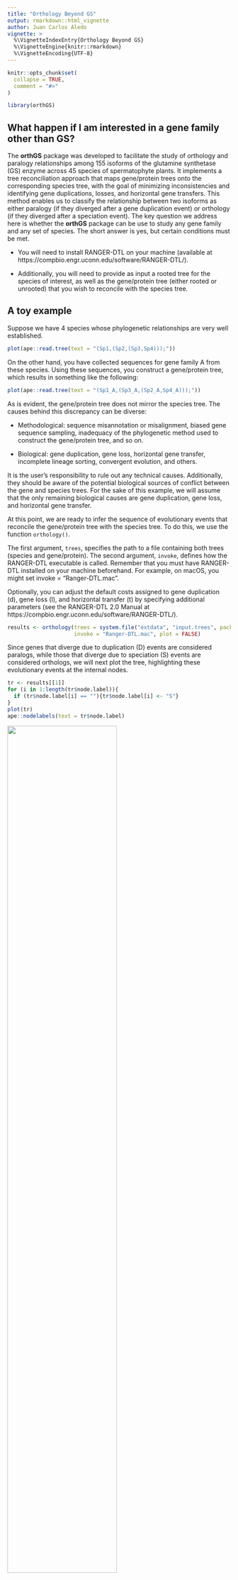 ```yaml
---
title: "Orthology Beyond GS"
output: rmarkdown::html_vignette
author: Juan Carlos Aledo
vignette: >
  %\VignetteIndexEntry{Orthology Beyond GS}
  %\VignetteEngine{knitr::rmarkdown}
  %\VignetteEncoding{UTF-8}
---
```


```r
knitr::opts_chunk$set(
  collapse = TRUE,
  comment = "#>"
)
```

```r
library(orthGS)
```

## What happen if I am interested in a gene family other than GS?

The **orthGS** package was developed to facilitate the study of orthology and paralogy relationships among 155 isoforms of the glutamine synthetase (GS) enzyme across 45 species of spermatophyte plants. It implements a tree reconciliation approach that maps gene/protein trees onto the corresponding species tree, with the goal of minimizing inconsistencies and identifying gene duplications, losses, and horizontal gene transfers. This method enables us to classify the relationship between two isoforms as either paralogy (if they diverged after a gene duplication event) or orthology (if they diverged after a speciation event). The key question we address here is whether the **orthGS** package can be use to study any gene family and any set of species. The short answer is yes, but certain conditions must be met.

* You will need to install RANGER-DTL on your machine (available at https://compbio.engr.uconn.edu/software/RANGER-DTL/). 

* Additionally, you will need to provide as input a rooted tree for the species of interest, as well as the gene/protein tree (either rooted or unrooted) that you wish to reconcile with the species tree.

## A toy example

Suppose we have 4 species whose phylogenetic relationships are very well established.

```r
plot(ape::read.tree(text = "(Sp1,(Sp2,(Sp3,Sp4)));"))
```

On the other hand, you have collected sequences for gene family A from these species. Using these sequences, you construct a gene/protein tree, which results in something like the following:

```r
plot(ape::read.tree(text = "(Sp1_A,(Sp3_A,(Sp2_A,Sp4_A)));"))
```

As is evident, the gene/protein tree does not mirror the species tree. The causes behind this discrepancy can be diverse:

* Methodological: sequence misannotation or misalignment, biased gene sequence sampling, inadequacy of the phylogenetic method used to construct the gene/protein tree, and so on.

* Biological: gene duplication, gene loss, horizontal gene transfer, incomplete lineage sorting, convergent evolution, and others.


It is the user’s responsibility to rule out any technical causes. Additionally, they should be aware of the potential biological sources of conflict between the gene and species trees. For the sake of this example, we will assume that the only remaining biological causes are gene duplication, gene loss, and horizontal gene transfer.

At this point, we are ready to infer the sequence of evolutionary events that reconcile the gene/protein tree with the species tree. To do this, we use the function `orthology()`.

The first argument, `trees`, specifies the path to a file containing both trees (species and gene/protein). The second argument, `invoke`, defines how the RANGER-DTL executable is called. Remember that you must have RANGER-DTL installed on your machine beforehand. For example, on macOS, you might set invoke = "Ranger-DTL.mac".

Optionally, you can adjust the default costs assigned to gene duplication (d), gene loss (l), and horizontal transfer (t) by specifying additional parameters (see the RANGER-DTL 2.0 Manual  at https://compbio.engr.uconn.edu/software/RANGER-DTL/).


```r
results <- orthology(trees = system.file("extdata", "input.trees", package = "orthGS"),
                     invoke = "Ranger-DTL.mac", plot = FALSE)
```

Since genes that diverge due to duplication (D) events are considered paralogs, while those that diverge due to speciation (S) events are considered orthologs, we will next plot the tree, highlighting these evolutionary events at the internal nodes.


```r
tr <- results[[1]]
for (i in 1:length(tr$node.label)){
  if (tr$node.label[i] == ""){tr$node.label[i] <- "S"}
}
plot(tr)
ape::nodelabels(text = tr$node.label)
```

![](./Figures/SD.png){width=70%}

In this way, we can see that gene/protein A from species-3 is a paralog of those  from species-2 and species-4. In other words, we are not using orthologs to reconstruct the phylogeny of these species, which explains the discrepancy of this tree and the species tree we showed earlier. The **orthGS** package allows us to visualize these orthology/paralogy relationships even more explicitly, in the form of a graph:

```r
g <- results[[4]]
plot(g)
```

![](./Figures/orthNW.png){width=70%}

As we already know, the gene/protein from species-3 is an ortholog only of that from species-1, but not of the genes/proteins from species-2 and species-4.

All this information has been summarized in the figure shown below, where speciation is represented by circles, duplication by squares and losses by crosses.

![](./Figures/toyEx.png){width=70%}

If we wish to illustrate the sequence of evolutionary events—including speciation, gene duplications, and gene losses—in a single, publication-quality figure, we can proceed as described below. Please note that to run the following code, Python must be installed on the system, and the Python executable must be accessible via the system’s PATH.

First, re-run the `orthology` function, but this time set the parameter `saverec` to indicate the directory where a reconciliation file will be saved. This file need to be converted into a XML file using the script `ranger_to_recXML.py`.

The code shown in the next section is for guidance only. The parameters have been set based on the directory structure of my machine, so you may need to modify them to fit your setup.


```r
script_path <- system.file("python", "ranger_to_recXML.py", package = "orthGS")
path2rec <- system.file("extdata", "MyRec", package = "orthGS")
cmd <- paste("python3.11 ", script_path, " -i ", path2rec, " -o ./MyRec.xml", sep = "")
```

The MyRec.xml file returned by `ranger_to_recXML.py` can now be visualized using the program `thirdkind`, a nice utility for drawing reconciled phylogenetic trees, which can be reached at https://github.com/simonpenel/thirdkind/. Again the code show below is for guidance only.


```r
input <- system.file("extdata", "MyRec.xml", package = "orthGS")
output <- "./toyEx.svg"
cmd <- paste("thirdkind -f ", input, " -o ", output, sep = "")
system(cmd)
```



